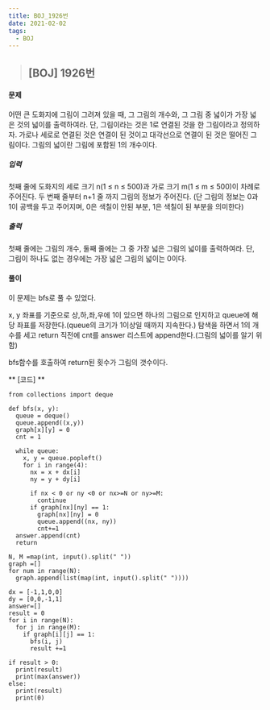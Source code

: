 ```yaml
---
title: BOJ_1926번
date: 2021-02-02
tags:
  - BOJ
---
```



> ## [BOJ] 1926번 

#### 문제
어떤 큰 도화지에 그림이 그려져 있을 때, 그 그림의 개수와, 그 그림 중 넓이가 가장 넓은 것의 넓이를 출력하여라. 단, 그림이라는 것은 1로 연결된 것을 한 그림이라고 정의하자. 가로나 세로로 연결된 것은 연결이 된 것이고 대각선으로 연결이 된 것은 떨어진 그림이다. 그림의 넓이란 그림에 포함된 1의 개수이다.
##### 입력
첫째 줄에 도화지의 세로 크기 n(1 ≤ n ≤ 500)과 가로 크기 m(1 ≤ m ≤ 500)이 차례로 주어진다. 두 번째 줄부터 n+1 줄 까지 그림의 정보가 주어진다. (단 그림의 정보는 0과 1이 공백을 두고 주어지며, 0은 색칠이 안된 부분, 1은 색칠이 된 부분을 의미한다)
##### 출력
첫째 줄에는 그림의 개수, 둘째 줄에는 그 중 가장 넓은 그림의 넓이를 출력하여라. 단, 그림이 하나도 없는 경우에는 가장 넓은 그림의 넓이는 0이다.
#### **풀이**
이 문제는 bfs로 풀 수 있었다.

x, y 좌표를 기준으로 상,하,좌,우에 1이 있으면 하나의 그림으로 인지하고 queue에 해당 좌표를 저장한다.(queue의 크기가 1이상일 때까지 지속한다.)
탐색을 하면서 1의 개수를 세고 return 직전에 cnt를 answer 리스트에 append한다.(그림의 넓이를 알기 위함)

bfs함수를 호출하여 return된 횟수가 그림의 갯수이다.


** [코드] **

    from collections import deque

    def bfs(x, y):
      queue = deque()
      queue.append((x,y))
      graph[x][y] = 0
      cnt = 1

      while queue:
        x, y = queue.popleft()
        for i in range(4):
          nx = x + dx[i]
          ny = y + dy[i]

          if nx < 0 or ny <0 or nx>=N or ny>=M:
            continue
          if graph[nx][ny] == 1:
            graph[nx][ny] = 0
            queue.append((nx, ny))
            cnt+=1
      answer.append(cnt)
      return 

    N, M =map(int, input().split(" "))
    graph =[]
    for num in range(N):
      graph.append(list(map(int, input().split(" "))))

    dx = [-1,1,0,0]
    dy = [0,0,-1,1]
    answer=[]
    result = 0
    for i in range(N):
      for j in range(M):
        if graph[i][j] == 1:
          bfs(i, j)
          result +=1

    if result > 0:
      print(result)
      print(max(answer))
    else:
      print(result)
      print(0)   